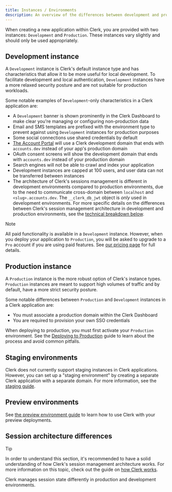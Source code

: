 ```yaml
---
title: Instances / Environments
description: An overview of the differences between development and production instances.
---
```


When creating a new application within Clerk, you are provided with two instances: `Development` and `Production`.  These instances vary slightly and should only be used appropriately.

## Development instance

A `Development` instance is Clerk's default instance type and has characteristics that allow it to be more useful for local development. To facilitate development and local authentication, `Development` instances have a more relaxed security posture and are not suitable for production workloads.

Some notable examples of `Development`-only characteristics in a Clerk application are:

- A `Development` banner is shown prominently in the Clerk Dashboard to make clear you're managing or configuring non-production data
- Email and SMS templates are prefixed with the environment type to prevent against using `Development` instances for production purposes
- Some social connections use shared credentials by default
- [The Account Portal](/docs/account-portal/overview) will use a Clerk development domain that ends with `accounts.dev` instead of your app's production domain
- OAuth consent screens will show the development domain that ends with `accounts.dev` instead of your production domain
- Search engines will not be able to crawl and index your application
- Development instances are capped at 100 users, and user data can not be transferred between instances
- The architecture of Clerk's sessions management is different in development environments compared to production environments, due to the need to communicate cross-domain between `localhost` and `<slug>.accounts.dev`. The `__clerk_db_jwt` object is _only_ used in development environments. For more specific details on the differences between Clerk's session management architecture in development and production environments, see the [technical breakdown below](#session-architecture-differences).

> [!NOTE]
> All paid functionality is available in a `Development` instance. However, when you deploy your application to `Production`, you will be asked to upgrade to a `Pro` account if you are using paid features. See [our pricing page](/pricing) for full details.

## Production instance

A `Production` instance is the more robust option of Clerk's instance types. `Production` instances are meant to support high volumes of traffic and by default, have a more strict security posture.

Some notable differences between `Production` and `Development` instances in a Clerk application are:

- You must associate a production domain within the Clerk Dashboard
- You are required to provision your own SSO credentials

When deploying to production, you must first activate your `Production` environment. See the [Deploying to Production](/docs/deployments/overview) guide to learn about the process and avoid common pitfalls.

## Staging environments

Clerk does not currently support staging instances in Clerk applications. However, you can set up a "staging environment" by creating a separate Clerk application with a separate domain. For more information, see the [staging guide](/docs/deployments/set-up-staging).

## Preview environments

See [the preview environment guide](/docs/deployments/set-up-preview-environment) to learn how to use Clerk with your preview deployments.

## Session architecture differences

> [!TIP]
> In order to understand this section, it's recommended to have a solid understanding of how Clerk's session management architecture works. For more information on this topic, check out the guide on [how Clerk works](/docs/how-clerk-works/overview).

Clerk manages session state differently in production and development environments.

<Include src="_partials/clerkdbjwt-vs-client-cookie" />
